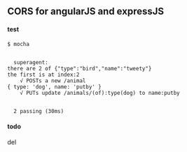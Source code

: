 ==CORS for angularJS and expressJS==

====test====
<pre>
$ mocha


  superagent:
there are 2 of {"type":"bird","name":"tweety"}
the first is at index:2
    √ POSTs a new /animal
{ type: 'dog', name: 'putby' }
    √ PUTs update /animals/(of):type(dog) to name:putby


  2 passing (30ms)
</pre>     
====todo====
del 